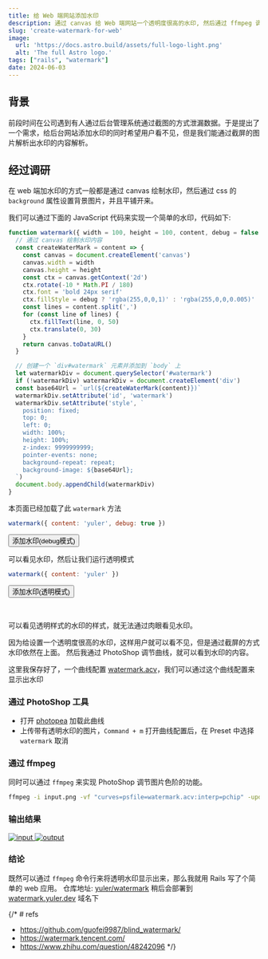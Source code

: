 ```yaml
---
title: 给 Web 端网站添加水印
description: 通过 canvas 给 Web 端网站一个透明度很高的水印, 然后通过 ffmpeg 调整曲线是的水印显示出来
slug: 'create-watermark-for-web'
image:
  url: 'https://docs.astro.build/assets/full-logo-light.png'
  alt: 'The full Astro logo.'
tags: ["rails", "watermark"]
date: 2024-06-03
---
```



<script>{
function watermark({ width = 100, height = 100, content, debug = false }) {
  // 通过 canvas 绘制水印内容
  const createWaterMark = content => {
    const canvas = document.createElement('canvas')
    canvas.width = width
    canvas.height = height
    const ctx = canvas.getContext('2d')
    ctx.rotate(-10 * Math.PI / 180)
    ctx.font = 'bold 24px serif'
    ctx.fillStyle = debug ? 'rgba(255,0,0,1)' : 'rgba(255,0,0,0.005)'
    const lines = content.split(',')
    for (const line of lines) {
      ctx.fillText(line, 0, 50)
      ctx.translate(0, 30)
    }
    return canvas.toDataURL()
  }

  // 创建一个 `div#watermark` 元素并添加到 `body` 上
  let watermarkDiv = document.querySelector('#watermark')
  if (!watermarkDiv) watermarkDiv = document.createElement('div')
  const base64Url = `url(${createWaterMark(content)})`
  watermarkDiv.setAttribute('id', 'watermark')
  watermarkDiv.setAttribute('style', `
    position: fixed;
    top: 0;
    left: 0;
    width: 100%;
    height: 100%;
    z-index: 9999999999;
    pointer-events: none;
    background-repeat: repeat;
    background-image: ${base64Url};
  `)
  document.body.appendChild(watermarkDiv)
}
}</script>

## 背景

前段时间在公司遇到有人通过后台管理系统通过截图的方式泄漏数据。于是提出了一个需求，给后台网站添加水印的同时希望用户看不见，但是我们能通过截屏的图片解析出水印的内容解析。

## 经过调研

在 web 端加水印的方式一般都是通过 canvas 绘制水印，然后通过 css 的 `background` 属性设置背景图片，并且平铺开来。

我们可以通过下面的 JavaScript 代码来实现一个简单的水印，代码如下: 

```js
function watermark({ width = 100, height = 100, content, debug = false }) {
  // 通过 canvas 绘制水印内容
  const createWaterMark = content => {
    const canvas = document.createElement('canvas')
    canvas.width = width
    canvas.height = height
    const ctx = canvas.getContext('2d')
    ctx.rotate(-10 * Math.PI / 180)
    ctx.font = 'bold 24px serif'
    ctx.fillStyle = debug ? 'rgba(255,0,0,1)' : 'rgba(255,0,0,0.005)'
    const lines = content.split(',')
    for (const line of lines) {
      ctx.fillText(line, 0, 50)
      ctx.translate(0, 30)
    }
    return canvas.toDataURL()
  }

  // 创建一个 `div#watermark` 元素并添加到 `body` 上
  let watermarkDiv = document.querySelector('#watermark')
  if (!watermarkDiv) watermarkDiv = document.createElement('div')
  const base64Url = `url(${createWaterMark(content)})`
  watermarkDiv.setAttribute('id', 'watermark')
  watermarkDiv.setAttribute('style', `
    position: fixed;
    top: 0;
    left: 0;
    width: 100%;
    height: 100%;
    z-index: 9999999999;
    pointer-events: none;
    background-repeat: repeat;
    background-image: ${base64Url};
  `)
  document.body.appendChild(watermarkDiv)
}
```

本页面已经加载了此 `watermark` 方法

```js
watermark({ content: 'yuler', debug: true })
```

<Button onclick="watermark({ content: 'yuler', debug: true })">添加水印(debug模式)</Button>

可以看见水印，然后让我们运行透明模式

```js
watermark({ content: 'yuler' })
```

<Button onclick="watermark({ content: 'yuler' })">添加水印(透明模式)</Button>

<br />

可以看见透明样式的水印的样式，就无法通过肉眼看见水印。

因为给设置一个透明度很高的水印，这样用户就可以看不见，但是通过截屏的方式水印依然在上面。
然后我通过 PhotoShop 调节曲线，就可以看到水印的内容。

这里我保存好了，一个曲线配置 [watermark.acv](/watermark.acv)，我们可以通过这个曲线配置来显示出水印

### 通过 PhotoShop 工具

- 打开 [photopea](https://photopea.com) 加载此曲线
- 上传带有透明水印的图片，`Command + m` 打开曲线配置后，在 Preset 中选择 `watermark` 取消

### 通过 ffmpeg

同时可以通过 `ffmpeg` 来实现 PhotoShop 调节图片色阶的功能。

```bash
ffmpeg -i input.png -vf "curves=psfile=watermark.acv:interp=pchip" -update 1 output.png
```

### 输出结果

<div class="flex flex-col border">
  <a class="flex-1" href={WatermarkInputImage.src}>
    <img class="!m-0" src={WatermarkInputImage.src} alt="input" />
  </a>
  <a class="flex-1 border-t" href={WatermarkOutputImage.src}>
    <img class="!m-0" src={WatermarkOutputImage.src} alt="output" />
  </a>
</div>

### 结论

既然可以通过 `ffmpeg` 命令行来将透明水印显示出来，那么我就用 Rails 写了个简单的 web 应用。 仓库地址: [yuler/watermark](https://github.com/yuler/watermark)
稍后会部署到 [watermark.yuler.dev](https://watermark.yuler.dev) 域名下

{/* # refs

- <https://github.com/guofei9987/blind_watermark/>
- <https://watermark.tencent.com/>
- <https://www.zhihu.com/question/48242096> */}
